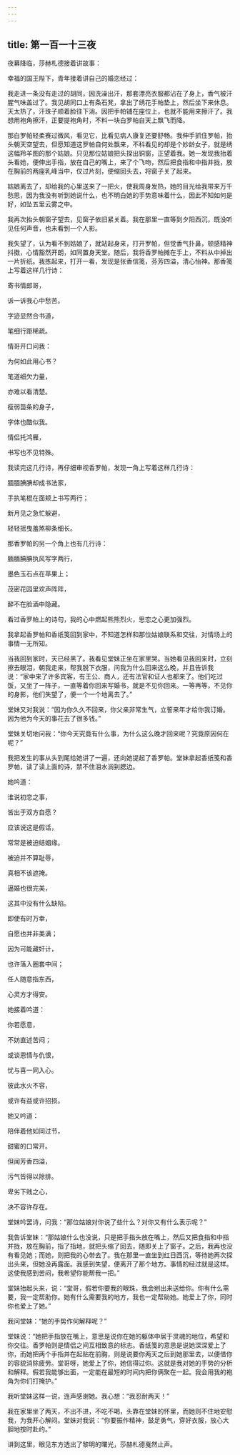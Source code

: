 ```yaml
---
---
---
```

title: 第一百一十三夜
---






夜幕降临，莎赫札德接着讲故事：





幸福的国王陛下，青年接着讲自己的婚恋经过：

我走进一条没有走过的胡同，因洗澡出汗，那套漂亮衣服都沾在了身上，香气被汗腥气味盖过了。我见胡同口上有条石凳，拿出了绣花手帕垫上，然后坐下来休息。天太热了，汗珠子顺着脸往下淌。因把手帕铺在座位上，也就不能用来擦汗了。我想用袍角擦汗，正要提袍角时，不料一块白罗帕自天上飘飞而降。

那白罗帕轻柔赛过微风，看见它，比看见病人康复还要舒畅。我伸手抓住罗帕，抬头朝天空望去，但愿知道这罗帕自何处飘来，不科看见的却是个妙龄女子，就是绣这幅羚羊图的那个姑娘。只见那位姑娘把头探出铜窗，正望着我。她一发现我抬着头看她，便伸出手指，放在自己的嘴上，来了个飞吻，然后把食指和中指并拢，放在胸前的两座乳峰当中，仅过片刻，便缩回头去，将窗子关了起来。

姑娘离去了，却给我的心里送来了一把火，使我周身发热，她的目光给我带来万千愁思，因为我没有听到她说什么，也不明白她的手势意味着什么，因此不知如何是好，如坠五里云雾之中。

我再次抬头朝窗子望去，见窗子依旧紧关着。我在那里一直等到夕阳西沉，既没听见任何声音，也未看到一个人影。

我失望了，认为看不到姑娘了，就站起身来，打开罗帕，但觉香气扑鼻，顿感精神抖擞，心情豁然开朗，如同置身天堂。随后，我将香罗帕摊在手上，不料从中掉出一片折纸。我拣起来，打开一看，发现是张香信笺，芬芳四溢，清心怡神。那香笺上写着这样几行诗：


寄书情郎哥，

诉一诉我心中愁苦。

字迹显然合书道，

笔细行距稀疏。

情哥开口问我：

为何如此用心书？

笔道细欠力量，

亦难以看清楚。

瘦弱苗条的身子，

字体也酷似我。

情侣托鸿雁，

书写也不见特殊。



我读完这几行诗，再仔细审视香罗帕，发现一角上写着这样几行诗：


腼腼腆腆却成书法家，

手执笔棍在面颊上书写两行；

新月见之急忙躲避，

轻轻摇曳羞煞柳条细长。



那香罗帕的另一个角上也有几行诗：


腼腼腆腆执风写字两行，

墨色玉石点在苹果上；

茂密花园里欢声阵阵，

醉不在脸酒中隐藏。



看过香罗帕上的诗句，我的心中燃起熊熊烈火，思恋之心更加强烈。

我拿起香罗帕和香纸笺回到家中，不知道怎样和那位姑娘联系和交往，对情场上的事情一无所知。

当我回到家时，天已经黑了。我看见堂妹正坐在家里哭。当她看见我回来时，立刻擦去眼泪，朝我走来，帮我脱下衣服，问我为什么回来这么晚，并且告诉我说：“家中来了许多宾客，有王公、商人，还有法官和证人也都来了。他们吃过饭，又坐了一阵子，一直等着你回来写婚书，就是不见你回来。一等再等，不见你的身影，他们失望了，便一个一个地离去了。”

堂妹又对我说：“因为你久久不回来，你父亲非常生气，立誓来年才给你我订婚。因为他为今天的事花去了很多钱。”

堂妹关切地问我：“你今天究竟有什么事，为什么这么晚才回来呢？究竟原因何在呢？”

我把发生的事从头到尾给她讲了一遍，还向她提起了香罗帕。堂妹拿起香纸笺和香罗帕，读了读上面的诗，禁不住泪水淌到腮边。

她吟道：


谁说初恋之事，

皆出于双方自愿？

应该说这是假话，

常常是被迫结姻缘。

被迫并不算耻辱，

真相不该遮掩。

逼婚也很完美，

这其中没有什么缺陷。

即使有时万幸，

自愿也并非美满；

因为可能藏奸计，

也许落入圈套中间；

任人随意指东西，

心灵方才得安。



她接着吟道：


你若愿意，

不妨直述苦闷；

或谈恩情与仇恨，

忧与喜一同入心。

彼此水火不容，

或许有益或许招损。



她又吟道：


陪伴着他如同过节，

甜蜜的口常开。

但闻芳香四溢，

污气皆得以除排。

卑劣下贱之心，

决不容许存在。



堂妹吟罢诗，问我：“那位姑娘对你说了些什么？对你又有什么表示呢？”

我告诉堂妹：“那姑娘什么也没说，只是把手指头放在嘴上，然后又把食指和中指并拢，放在胸前，指了指地，就把头缩了回去，随即关上了窗子。之后，我再也没有看见她；而她，则把我的心带去了。我在那里一直坐到红日西沉，等待她再次探出头来，但她没再露面。我感到失望，便离开了那个地方。事情的经过就是这样。这使我感到苦闷，我希望你能帮我一把。”

堂妹抬起头来，说：“堂哥，假若你要我的眼珠，我会剜出来送给你。你有什么需要，我一定帮助你。她有什么需要我的地方，我也一定帮助她。她爱上了你，同时你也爱上了她。”

我问堂妹：“她的手势作何解释呢？”

堂妹说：“她把手指放在嘴上，意思是说你在她的躯体中居于灵魂的地位，希望和你交往。香罗帕则是情侣之间互相致意的标志。香纸笺的意思是说她深深爱上了你，而她把两个手指并在起贴在前胸，则是说要你两天之后到她那里去，以便借你的容貌消除疲劳。堂哥呀，她爱上了你，她信得过你。这就是我对她的手势的分析和解释。假若我能够出面，一定能在最短的时间内把你俩聚在一起。我会用我的袍角为你们打掩护。”

我听堂妹这样一说，连声感谢她。我心想：“我忍耐两天！”

我在家里坐了两天，不出不进，不吃不喝，头靠在堂妹的怀里，而她则不住地安慰我，为我开心解闷。堂妹对我说：“你要振作精神，鼓足勇气，穿好衣服，放心大胆地按时赴约。”





讲到这里，眼见东方透出了黎明的曙光，莎赫札德戛然止声。